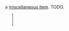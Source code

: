 {{FixTitle}}
a [[Items#miscellaneous|miscellaneous item]]. TODO.

{{Item|<nowiki>·</nowiki>}}
<div style="border-left:2px dotted black; margin:10px 23px; height:40px;"></div>
{{Desc
|bullet
|a piece of lead wrapped in metal. capable of inflicting moderate damage over a medium range.
|not craftable
|weighs 2 units
|internal name (for bot developers): bullet
|finding:
|''please edit this section''
}}